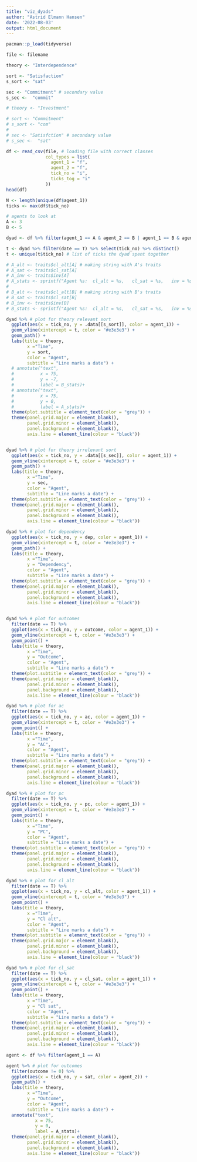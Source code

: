 ```yaml
---
title: "viz_dyads"
author: "Astrid Elmann Hansen"
date: '2022-08-03'
output: html_document
---
```


```r
pacman::p_load(tidyverse)
```

```r
file <- filename
```


```r
theory <- "Interdependence"

sort <- "Satisfaction"
s_sort <- "sat"

sec <- "Commitment" # secondary value
s_sec <-  "commit"
```

```r
# theory <- "Investment"

# sort <- "Commitment"
# s_sort <- "com"
# 
# sec <- "Satisfction" # secondary value
# s_sec <-  "sat"
```

```r
df <- read_csv(file, # loading file with correct classes
               col_types = list(
                 agent_1 = "f",
                 agent_2 = "f",
                 tick_no = "i",
                 ticks_tog = "i"
               ))
head(df)

N <- length(unique(df$agent_1))
ticks <- max(df$tick_no)
```

```r
# agents to look at
A <- 3
B <- 5
```

```r
dyad <- df %>% filter(agent_1 == A & agent_2 == B | agent_1 == B & agent_2 == A) # find info for relevant dyad

t <- dyad %>% filter(date == T) %>% select(tick_no) %>% distinct() 
t <- unique(t$tick_no) # list of ticks the dyad spent together
```


```r
# A_alt <- traits$cl_alt[A] # making string with A's traits
# A_sat <- traits$cl_sat[A]
# A_inv <- traits$inv[A]
# A_stats <- sprintf("Agent %s:  cl_alt = %s,   cl_sat = %s,   inv = %s", A, A_alt, A_sat, A_inv)
# 
# B_alt <- traits$cl_alt[B] # making string with B's traits
# B_sat <- traits$cl_sat[B]
# B_inv <- traits$inv[B]
# B_stats <- sprintf("Agent %s:  cl_alt = %s,   cl_sat = %s,   inv = %s", B, B_alt, B_sat, B_inv)
```


```r
dyad %>% # plot for theory relevant sort
  ggplot(aes(x = tick_no, y = .data[[s_sort]], color = agent_1)) +
  geom_vline(xintercept = t, color = "#e3e3e3") +  
  geom_path() +
  labs(title = theory,
        x ="Time", 
        y = sort,
        color = "Agent",
        subtitle = "Line marks a date") +
  # annotate("text",
  #          x = 75, 
  #          y = -7,
  #          label = B_stats)+
  # annotate("text",
  #          x = 75, 
  #          y = 0,
  #          label = A_stats)+
  theme(plot.subtitle = element_text(color = "grey")) +
  theme(panel.grid.major = element_blank(), 
        panel.grid.minor = element_blank(),
        panel.background = element_blank(), 
        axis.line = element_line(colour = "black"))


dyad %>% # plot for theory irrelevant sort
  ggplot(aes(x = tick_no, y = .data[[s_sec]], color = agent_1)) +
  geom_vline(xintercept = t, color = "#e3e3e3") +  
  geom_path() +
  labs(title = theory,
        x ="Time", 
        y = sec,
        color = "Agent",
        subtitle = "Line marks a date") +
  theme(plot.subtitle = element_text(color = "grey")) +
  theme(panel.grid.major = element_blank(), 
        panel.grid.minor = element_blank(),
        panel.background = element_blank(), 
        axis.line = element_line(colour = "black"))

dyad %>% # plot for dependency
  ggplot(aes(x = tick_no, y = dep, color = agent_1)) +
  geom_vline(xintercept = t, color = "#e3e3e3") +  
  geom_path() +
  labs(title = theory,
        x ="Time", 
        y = "Dependency",
        color = "Agent",
        subtitle = "Line marks a date") +
  theme(plot.subtitle = element_text(color = "grey")) +
  theme(panel.grid.major = element_blank(), 
        panel.grid.minor = element_blank(),
        panel.background = element_blank(), 
        axis.line = element_line(colour = "black"))


dyad %>% # plot for outcomes
  filter(date == T) %>% 
  ggplot(aes(x = tick_no, y = outcome, color = agent_1)) +
  geom_vline(xintercept = t, color = "#e3e3e3") +  
  geom_point() +
  labs(title = theory,
        x ="Time", 
        y = "Outcome",
        color = "Agent",
        subtitle = "Line marks a date") +
  theme(plot.subtitle = element_text(color = "grey")) +
  theme(panel.grid.major = element_blank(), 
        panel.grid.minor = element_blank(),
        panel.background = element_blank(), 
        axis.line = element_line(colour = "black"))

dyad %>% # plot for ac
  filter(date == T) %>% 
  ggplot(aes(x = tick_no, y = ac, color = agent_1)) +
  geom_vline(xintercept = t, color = "#e3e3e3") +  
  geom_point() +
  labs(title = theory,
        x ="Time", 
        y = "AC",
        color = "Agent",
        subtitle = "Line marks a date") +
  theme(plot.subtitle = element_text(color = "grey")) +
  theme(panel.grid.major = element_blank(), 
        panel.grid.minor = element_blank(),
        panel.background = element_blank(), 
        axis.line = element_line(colour = "black"))

dyad %>% # plot for pc
  filter(date == T) %>% 
  ggplot(aes(x = tick_no, y = pc, color = agent_1)) +
  geom_vline(xintercept = t, color = "#e3e3e3") +  
  geom_point() +
  labs(title = theory,
        x ="Time", 
        y = "PC",
        color = "Agent",
        subtitle = "Line marks a date") +
  theme(plot.subtitle = element_text(color = "grey")) +
  theme(panel.grid.major = element_blank(), 
        panel.grid.minor = element_blank(),
        panel.background = element_blank(), 
        axis.line = element_line(colour = "black"))

dyad %>% # plot for cl_alt
  filter(date == T) %>%
  ggplot(aes(x = tick_no, y = cl_alt, color = agent_1)) +
  geom_vline(xintercept = t, color = "#e3e3e3") +  
  geom_point() +
  labs(title = theory,
        x ="Time", 
        y = "Cl alt",
        color = "Agent",
        subtitle = "Line marks a date") +
  theme(plot.subtitle = element_text(color = "grey")) +
  theme(panel.grid.major = element_blank(), 
        panel.grid.minor = element_blank(),
        panel.background = element_blank(), 
        axis.line = element_line(colour = "black"))

dyad %>% # plot for cl_sat
  filter(date == T) %>% 
  ggplot(aes(x = tick_no, y = cl_sat, color = agent_1)) +
  geom_vline(xintercept = t, color = "#e3e3e3") +  
  geom_point() +
  labs(title = theory,
        x ="Time", 
        y = "Cl sat",
        color = "Agent",
        subtitle = "Line marks a date") +
  theme(plot.subtitle = element_text(color = "grey")) +
  theme(panel.grid.major = element_blank(), 
        panel.grid.minor = element_blank(),
        panel.background = element_blank(), 
        axis.line = element_line(colour = "black"))
```

```r
agent <- df %>% filter(agent_1 == A)

agent %>% # plot for outcomes
  filter(outcome != 0) %>% 
  ggplot(aes(x = tick_no, y = sat, color = agent_2)) +
  geom_path() +
  labs(title = theory,
        x ="Time", 
        y = "Outcome",
        color = "Agent",
        subtitle = "Line marks a date") +
  annotate("text",
           x = 75, 
           y = 0,
           label = A_stats)+
  theme(panel.grid.major = element_blank(), 
        panel.grid.minor = element_blank(),
        panel.background = element_blank(), 
        axis.line = element_line(colour = "black"))
```

